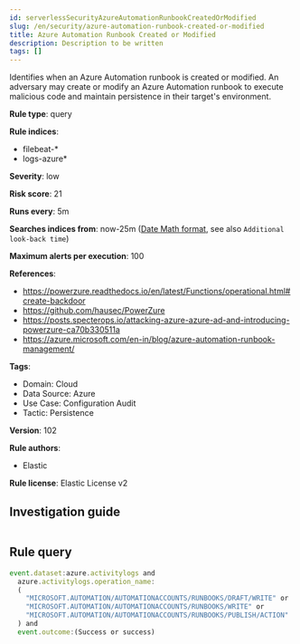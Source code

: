 ```yaml
---
id: serverlessSecurityAzureAutomationRunbookCreatedOrModified
slug: /en/security/azure-automation-runbook-created-or-modified
title: Azure Automation Runbook Created or Modified
description: Description to be written
tags: []
---
```


<div id="azure-automation-runbook-created-or-modified"></div>

Identifies when an Azure Automation runbook is created or modified. An adversary may create or modify an Azure Automation runbook to execute malicious code and maintain persistence in their target's environment.

**Rule type**: query

**Rule indices**: 

* filebeat-*
* logs-azure*

**Severity**: low

**Risk score**: 21

**Runs every**: 5m

**Searches indices from**: now-25m ([Date Math format](((ref))/common-options.html#date-math), see also <DocLink id="serverlessSecurityRulesUiCreate" section="set-the-rules-schedule">`Additional look-back time`</DocLink>)

**Maximum alerts per execution**: 100

**References**: 

* https://powerzure.readthedocs.io/en/latest/Functions/operational.html#create-backdoor
* https://github.com/hausec/PowerZure
* https://posts.specterops.io/attacking-azure-azure-ad-and-introducing-powerzure-ca70b330511a
* https://azure.microsoft.com/en-in/blog/azure-automation-runbook-management/

**Tags**: 

* Domain: Cloud
* Data Source: Azure
* Use Case: Configuration Audit
* Tactic: Persistence

**Version**: 102

**Rule authors**: 

* Elastic

**Rule license**: Elastic License v2

## Investigation guide

```markdown

```

## Rule query

```js
event.dataset:azure.activitylogs and
  azure.activitylogs.operation_name:
  (
    "MICROSOFT.AUTOMATION/AUTOMATIONACCOUNTS/RUNBOOKS/DRAFT/WRITE" or
    "MICROSOFT.AUTOMATION/AUTOMATIONACCOUNTS/RUNBOOKS/WRITE" or
    "MICROSOFT.AUTOMATION/AUTOMATIONACCOUNTS/RUNBOOKS/PUBLISH/ACTION"
  ) and
  event.outcome:(Success or success)

```
